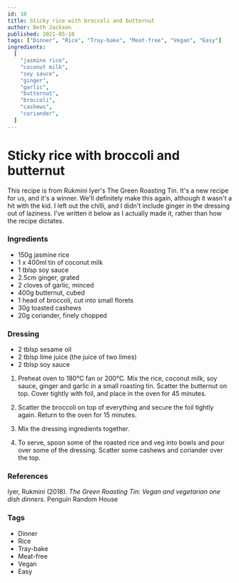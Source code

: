 ```yaml
---
id: 10
title: Sticky rice with broccoli and butternut
author: Beth Jackson
published: 2021-05-10
tags: ["Dinner", "Rice", "Tray-bake", "Meat-free", "Vegan", "Easy"]
ingredients:
  [
    "jasmine rice",
    "coconut milk",
    "soy sauce",
    "ginger",
    "garlic",
    "butternut",
    "broccoli",
    "cashews",
    "coriander",
  ]
---
```


# Sticky rice with broccoli and butternut

This recipe is from Rukmini Iyer's The Green Roasting Tin. It's a new recipe for us, and it's a winner. We'll definitely make this again, although it wasn't a hit with the kid. I left out the chilli, and I didn't include ginger in the dressing out of laziness. I've written it below as I actually made it, rather than how the recipe dictates.

### Ingredients

- 150g jasmine rice
- 1 x 400ml tin of coconut milk
- 1 tblsp soy sauce
- 2.5cm ginger, grated
- 2 cloves of garlic, minced
- 400g butternut, cubed
- 1 head of broccoli, cut into small florets
- 30g toasted cashews
- 20g coriander, finely chopped

### Dressing

- 2 tblsp sesame oil
- 2 tblsp lime juice (the juice of two limes)
- 2 tblsp soy sauce

1. Preheat oven to 180°C fan or 200°C. Mix the rice, coconut milk, soy sauce, ginger and garlic in a small roasting tin. Scatter the butternut on top. Cover tightly with foil, and place in the oven for 45 minutes.

2. Scatter the broccoli on top of everything and secure the foil tightly again. Return to the oven for 15 minutes.

3. Mix the dressing ingredients together.

4. To serve, spoon some of the roasted rice and veg into bowls and pour over some of the dressing. Scatter some cashews and coriander over the top.

### References

Iyer, Rukmini (2018). _The Green Roasting Tin: Vegan and vegetarian one dish dinners._ Penguin Random House

### Tags

- Dinner
- Rice
- Tray-bake
- Meat-free
- Vegan
- Easy
